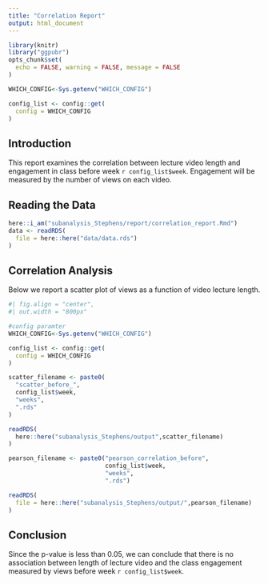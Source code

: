 ```yaml
---
title: "Correlation Report"
output: html_document
---
```



```r
library(knitr)
library("ggpubr")
opts_chunk$set(
  echo = FALSE, warning = FALSE, message = FALSE
)
```

```r
WHICH_CONFIG<-Sys.getenv("WHICH_CONFIG")  

config_list <- config::get(
  config = WHICH_CONFIG
)
```

## Introduction

This report examines the correlation between lecture video length and engagement in class before week `r config_list$week`. Engagement will be measured by the number of views on each video. 

## Reading the Data

```r
here::i_am("subanalysis_Stephens/report/correlation_report.Rmd")
data <- readRDS(
  file = here::here("data/data.rds")
)
```


## Correlation Analysis

Below we report a scatter plot of views as a function of 
video lecture length. 

```r
#| fig.align = "center",
#| out.width = "800px"

#config paramter
WHICH_CONFIG<-Sys.getenv("WHICH_CONFIG")  

config_list <- config::get(
  config = WHICH_CONFIG
)

scatter_filename <- paste0(
  "scatter_before_",
  config_list$week,
  "weeks",
  ".rds"
)

readRDS(
  here::here("subanalysis_Stephens/output",scatter_filename)
)
```
```r
pearson_filename <- paste0("pearson_correlation_before",
                           config_list$week,
                           "weeks",
                           ".rds")

readRDS(
  file = here::here("subanalysis_Stephens/output/",pearson_filename)
)
```

## Conclusion

Since the p-value is less than 0.05, we can conclude that there is no association between length of lecture video and the class engagement measured by views before week `r config_list$week`. 
